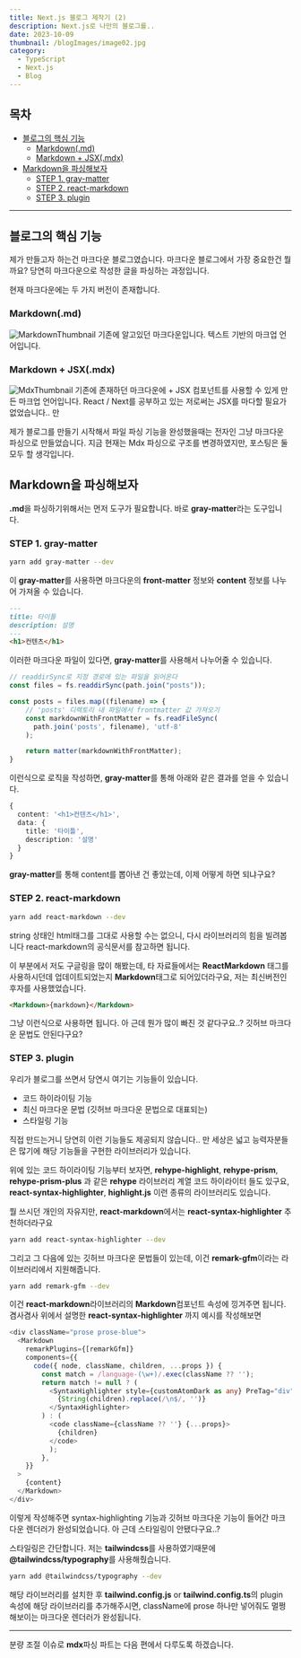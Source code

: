```yaml
---
title: Next.js 블로그 제작기 (2)
description: Next.js로 나만의 블로그를..
date: 2023-10-09
thumbnail: /blogImages/image02.jpg
category:
  - TypeScript
  - Next.js
  - Blog
---
```


## 목차

- [블로그의 핵심 기능](#블로그의-핵심-기능)
  - [Markdown(.md)](#markdownmd)
  - [Markdown + JSX(.mdx)](#markdown--jsxmdx)
- [Markdown을 파싱해보자](#markdown을-파싱해보자)
  - [STEP 1. gray-matter](#step-1-gray-matter)
  - [STEP 2. react-markdown](#step-2-react-markdown)
  - [STEP 3. plugin](#step-3-plugin)

---

## 블로그의 핵심 기능

제가 만들고자 하는건 마크다운 블로그였습니다. 마크다운 블로그에서 가장 중요한건 뭘까요?
당연히 마크다운으로 작성한 글을 파싱하는 과정입니다.

현재 마크다운에는 두 가지 버전이 존재합니다.

### Markdown(.md)

![MarkdownThumbnail](</blogImages/2023_10_09/image_10_09_(1).png>)
기존에 알고있던 마크다운입니다. 텍스트 기반의 마크업 언어입니다.

### Markdown + JSX(.mdx)

![MdxThumbnail](</blogImages/2023_10_09/image_10_09_(2).png>)
기존에 존재하던 마크다운에 + JSX 컴포넌트를 사용할 수 있게 만든 마크업 언어입니다.
React / Next를 공부하고 있는 저로써는 JSX를 마다할 필요가 없었습니다.. 만

제가 블로그를 만들기 시작해서 파일 파싱 기능을 완성했을때는 전자인 그냥 마크다운 파싱으로 만들었습니다.
지금 현재는 Mdx 파싱으로 구조를 변경하였지만, 포스팅은 둘 모두 할 생각입니다.

## Markdown을 파싱해보자

**.md**을 파싱하기위해서는 먼저 도구가 필요합니다. 바로 **gray-matter**라는 도구입니다.

### STEP 1. gray-matter

```bash
yarn add gray-matter --dev
```

이 **gray-matter**를 사용하면 마크다운의 **front-matter** 정보와 **content** 정보를 나누어 가져올 수 있습니다.

```Markdown
---
title: 타이틀
description: 설명
---
<h1>컨텐츠</h1>
```

이러한 마크다운 파일이 있다면, **gray-matter**를 사용해서 나누어줄 수 있습니다.

```ts
// readdirSync로 지정 경로에 있는 파일을 읽어온다
const files = fs.readdirSync(path.join("posts"));

const posts = files.map((filename) => {
    // 'posts' 디렉토리 내 파일에서 frontmatter 값 가져오기
  	const markdownWithFrontMatter = fs.readFileSync(
	  path.join('posts', filename), 'utf-8'
    );

    return matter(markdownWithFrontMatter);
}
```

이런식으로 로직을 작성하면, **gray-matter**를 통해 아래와 같은 결과를 얻을 수 있습니다.

```ts
{
  content: '<h1>컨텐츠</h1>',
  data: {
    title: '타이틀',
    description: '설명'
  }
}
```

**gray-matter**를 통해 content를 뽑아낸 건 좋았는데, 이제 어떻게 하면 되냐구요?

### STEP 2. react-markdown

```bash
yarn add react-markdown --dev
```

string 상태인 html태그를 그대로 사용할 수는 없으니, 다시 라이브러리의 힘을 빌려봅니다
react-markdown의 공식문서를 참고하면 됩니다.

이 부분에서 저도 구글링을 많이 해봤는데, 타 자료들에서는 **ReactMarkdown** 태그를 사용하시던데
업데이트되었는지 **Markdown**태그로 되어있더라구요, 저는 최신버전인 후자를 사용했었습니다.

```html
<Markdown>{markdown}</Markdown>
```

그냥 이런식으로 사용하면 됩니다.
아 근데 뭔가 많이 빠진 것 같다구요..? 깃허브 마크다운 문법도 안된다구요?

### STEP 3. plugin

우리가 블로그를 쓰면서 당연시 여기는 기능들이 있습니다.

- 코드 하이라이팅 기능
- 최신 마크다운 문법 (깃허브 마크다운 문법으로 대표되는)
- 스타일링 기능

직접 만드는거니 당연히 이런 기능들도 제공되지 않습니다.. 만
세상은 넓고 능력자분들은 많기에 해당 기능들을 구현한 라이브러리가 있습니다.

위에 있는 코드 하이라이팅 기능부터 보자면,
**rehype-highlight**, **rehype-prism**, **rehype-prism-plus** 과 같은 **rehype** 라이브러리 계열 코드 하이라이터 들도 있구요,
**react-syntax-highlighter**, **highlight.js** 이런 종류의 라이브러리도 있습니다.

뭘 쓰시던 개인의 자유지만, **react-markdown**에서는 **react-syntax-highlighter** 추천하더라구요

```bash
yarn add react-syntax-highlighter --dev
```

그리고 그 다음에 있는 깃허브 마크다운 문법들이 있는데, 이건 **remark-gfm**이라는 라이브러리에서 지원해줍니다.

```bash
yarn add remark-gfm --dev
```

이건 **react-markdown**라이브러리의 **Markdown**컴포넌트 속성에 낑겨주면 됩니다. 겸사겸사 위에서 설명한 **react-syntax-highlighter** 까지 예시를 작성해보면

```ts
<div className="prose prose-blue">
  <Markdown
    remarkPlugins={[remarkGfm]}
    components={{
      code({ node, className, children, ...props }) {
        const match = /language-(\w+)/.exec(className ?? '');
        return match != null ? (
          <SyntaxHighlighter style={customAtomDark as any} PreTag="div" language={match[1]}>
            {String(children).replace(/\n$/, '')}
          </SyntaxHighlighter>
        ) : (
          <code className={className ?? ''} {...props}>
            {children}
          </code>
          );
        },
    }}
  >
    {content}
  </Markdown>
</div>
```

이렇게 작성해주면 syntax-highlighting 기능과 깃허브 마크다운 기능이 들어간 마크다운 렌더러가 완성되었습니다.
아 근데 스타일링이 안됐다구요..?

스타일링은 간단합니다. 저는 **tailwindcss**를 사용하였기때문에 **@tailwindcss/typography**를 사용해줬습니다.

```bash
yarn add @tailwindcss/typography --dev
```

해당 라이브러리를 설치한 후 **tailwind.config.js** or **tailwind.config.ts**의 plugin 속성에 해당 라이브러리를 추가해주시면, className에 prose 하나만 넣어줘도 멀쩡해보이는 마크다운 렌더러가 완성됩니다.

---

분량 조절 이슈로 **mdx**파싱 파트는 다음 편에서 다루도록 하겠습니다.
